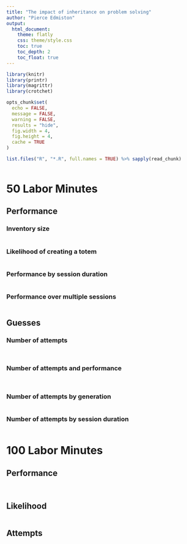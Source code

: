 ```yaml
---
title: "The impact of inheritance on problem solving"
author: "Pierce Edmiston"
output:
  html_document:
    theme: flatly
    css: theme/style.css
    toc: true
    toc_depth: 2
    toc_float: true
---
```


```r
library(knitr)
library(printr)
library(magrittr)
library(crotchet)

opts_chunk$set(
  echo = FALSE,
  message = FALSE,
  warning = FALSE,
  results = "hide",
  fig.width = 4,
  fig.height = 4,
  cache = TRUE
)

list.files("R", "*.R", full.names = TRUE) %>% sapply(read_chunk)
```

```r
```

# 50 Labor Minutes

## Performance

### Inventory size

```r
```

### Likelihood of creating a totem

```r
```

### Performance by session duration

```r
```

### Performance over multiple sessions

```r
```

## Guesses

### Number of attempts

```r
```

```r
```

### Number of attempts and performance

```r
```

```r
```

### Number of attempts by generation

```r
```

### Number of attempts by session duration

```r
```

# 100 Labor Minutes

## Performance

```r
```

```r
```

## Likelihood

```r
```

## Attempts

```r
```
